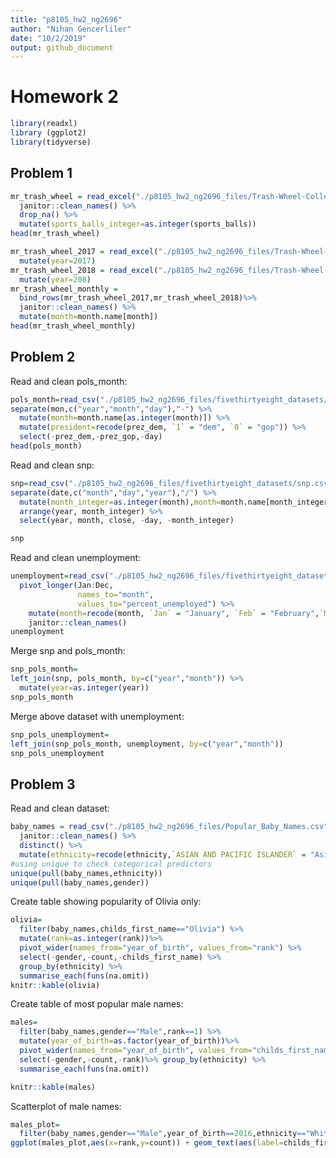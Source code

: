 ```yaml
---
title: "p8105_hw2_ng2696"
author: "Nihan Gencerliler"
date: "10/2/2019"
output: github_document
---
```


# Homework 2
```r
library(readxl)
library (ggplot2)
library(tidyverse)
```
## Problem 1

```r
mr_trash_wheel = read_excel("./p8105_hw2_ng2696_files/Trash-Wheel-Collection-Totals-8-6-19.xlsx",sheet="Mr. Trash Wheel", range="A2:N406") %>%
  janitor::clean_names() %>%
  drop_na() %>%
  mutate(sports_balls_integer=as.integer(sports_balls))
head(mr_trash_wheel)
```
```r
mr_trash_wheel_2017 = read_excel("./p8105_hw2_ng2696_files/Trash-Wheel-Collection-Totals-8-6-19.xlsx",sheet="2017 Precipitation",range="A2:B14") %>%
  mutate(year=2017)
mr_trash_wheel_2018 = read_excel("./p8105_hw2_ng2696_files/Trash-Wheel-Collection-Totals-8-6-19.xlsx",sheet="2018 Precipitation",range="A2:B14") %>%
  mutate(year=208)
mr_trash_wheel_monthly = 
  bind_rows(mr_trash_wheel_2017,mr_trash_wheel_2018)%>%
  janitor::clean_names() %>%
  mutate(month=month.name[month])
head(mr_trash_wheel_monthly)
```

## Problem 2

Read and clean pols_month:
```r
pols_month=read_csv("./p8105_hw2_ng2696_files/fivethirtyeight_datasets/pols-month.csv") %>%
separate(mon,c("year","month","day"),"-") %>%
  mutate(month=month.name[as.integer(month)]) %>%
  mutate(president=recode(prez_dem, `1` = "dem", `0` = "gop")) %>%
  select(-prez_dem,-prez_gop,-day)
head(pols_month)
```

Read and clean snp:
```r
snp=read_csv("./p8105_hw2_ng2696_files/fivethirtyeight_datasets/snp.csv") %>%
separate(date,c("month","day","year"),"/") %>%
  mutate(month_integer=as.integer(month),month=month.name[month_integer]) %>%
  arrange(year, month_integer) %>%
  select(year, month, close, -day, -month_integer) 

snp
```
Read and clean unemployment:
```r
unemployment=read_csv("./p8105_hw2_ng2696_files/fivethirtyeight_datasets/unemployment.csv") %>%
  pivot_longer(Jan:Dec,
               names_to="month",
               values_to="percent_unemployed") %>%
    mutate(month=recode(month, `Jan` = "January", `Feb` = "February",`Mar` = "March",`Apr` = "April",`May` = "May",`Jun` = "June",`Jul` = "July",`Aug` = "August",`Sep` = "September",`Oct` = "October",`Nov` = "November", `Dec`="December")) %>%
    janitor::clean_names() 
unemployment
```

Merge snp and pols_month:
```r
snp_pols_month=
left_join(snp, pols_month, by=c("year","month")) %>%
  mutate(year=as.integer(year))
snp_pols_month
```
Merge above dataset with unemployment:
```r
snp_pols_unemployment=
left_join(snp_pols_month, unemployment, by=c("year","month"))
snp_pols_unemployment
```
## Problem 3

Read and clean dataset:
```r
baby_names = read_csv("./p8105_hw2_ng2696_files/Popular_Baby_Names.csv") %>%
  janitor::clean_names() %>%
  distinct() %>%
  mutate(ethnicity=recode(ethnicity,`ASIAN AND PACIFIC ISLANDER` = "Asian and Pacific Islander", `BLACK NON HISPANIC` = "Black Non-hispanic",`HISPANIC` = "Hispanic", `WHITE NON HISPANIC` = "White Non-hispanic",`ASIAN AND PACI` = "Asian and Pacific Islander", `BLACK NON HISP` = "Black Non-hispanic",`WHITE NON HISP` = "White Non-hispanic"),gender=recode(gender, `FEMALE` = "Female", `MALE` = "Male"),childs_first_name=str_to_title(childs_first_name))
#using unique to check categorical predictors
unique(pull(baby_names,ethnicity))
unique(pull(baby_names,gender))
```

Create table showing popularity of Olivia only:
```r
olivia=
  filter(baby_names,childs_first_name=="Olivia") %>%
  mutate(rank=as.integer(rank))%>%
  pivot_wider(names_from="year_of_birth", values_from="rank") %>%
  select(-gender,-count,-childs_first_name) %>%
  group_by(ethnicity) %>%
  summarise_each(funs(na.omit))
knitr::kable(olivia)
```

Create table of most popular male names:

```r
males=
  filter(baby_names,gender=="Male",rank==1) %>%
  mutate(year_of_birth=as.factor(year_of_birth))%>%
  pivot_wider(names_from="year_of_birth", values_from="childs_first_name") %>%
  select(-gender,-count,-rank)%>% group_by(ethnicity) %>%
  summarise_each(funs(na.omit))  

knitr::kable(males)
```


Scatterplot of male names:
```r
males_plot=
  filter(baby_names,gender=="Male",year_of_birth==2016,ethnicity=="White Non-hispanic")
ggplot(males_plot,aes(x=rank,y=count)) + geom_text(aes(label=childs_first_name), size=2)
```

